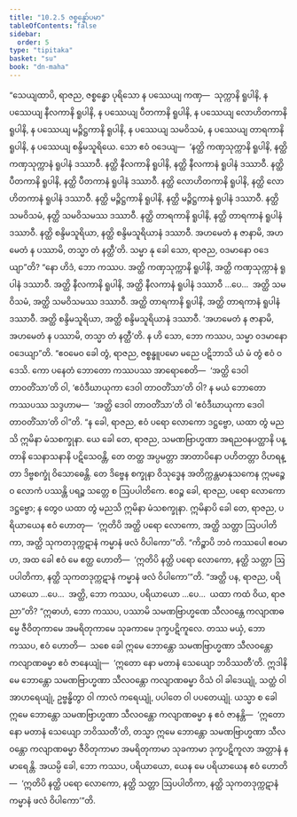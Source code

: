 ```yaml
---
title: "10.2.5 ဇစ္စန္ဓော်ပမာ"
tableOfContents: false
sidebar:
  order: 5
type: "tipitaka"
basket: "su"
book: "dn-maha"
---
```



<DynamicBreadcrumb />

<Division number="418" book="dn-maha" e="ch" v="7" p="262">

<Paragraph number="1104" book="dn-maha">
“သေယျထာပိ, ရာဇည, ဇစ္စန္ဓော ပုရိသော န ပဿေယျ ကဏှ—  သုက္ကာနိ ရူပါနိ, န ပဿေယျ နီလကာနိ ရူပါနိ, န ပဿေယျ ပီတကာနိ ရူပါနိ, န ပဿေယျ လောဟိတကာနိ ရူပါနိ, န ပဿေယျ မဉ္ဇိဋ္ဌကာနိ ရူပါနိ, န ပဿေယျ သမဝိသမံ, န ပဿေယျ တာရကာနိ ရူပါနိ, န ပဿေယျ စန္ဒိမသူရိယေ. သော ဧဝံ ဝဒေယျ—  ‘နတ္ထိ ကဏှသုက္ကာနိ ရူပါနိ, နတ္ထိ ကဏှသုက္ကာနံ ရူပါနံ ဒဿာဝီ. နတ္ထိ နီလကာနိ ရူပါနိ, နတ္ထိ နီလကာနံ ရူပါနံ ဒဿာဝီ. နတ္ထိ ပီတကာနိ ရူပါနိ, နတ္ထိ ပီတကာနံ ရူပါနံ ဒဿာဝီ. နတ္ထိ လောဟိတကာနိ ရူပါနိ, နတ္ထိ လောဟိတကာနံ ရူပါနံ ဒဿာဝီ. နတ္ထိ မဉ္ဇိဋ္ဌကာနိ ရူပါနိ, နတ္ထိ မဉ္ဇိဋ္ဌကာနံ ရူပါနံ ဒဿာဝီ. နတ္ထိ သမဝိသမံ, နတ္ထိ သမဝိသမဿ ဒဿာဝီ. နတ္ထိ တာရကာနိ ရူပါနိ, နတ္ထိ တာရကာနံ ရူပါနံ ဒဿာဝီ. နတ္ထိ စန္ဒိမသူရိယာ, နတ္ထိ စန္ဒိမသူရိယာနံ ဒဿာဝီ. အဟမေတံ န ဇာနာမိ, အဟမေတံ န ပဿာမိ, တသ္မာ တံ နတ္ထီ’တိ. သမ္မာ နု ခေါ သော, ရာဇည, ဝဒမာနော ဝဒေယျာ”တိ? “နော ဟိဒံ, ဘော ကဿပ. အတ္ထိ ကဏှသုက္ကာနိ ရူပါနိ, အတ္ထိ ကဏှသုက္ကာနံ ရူပါနံ ဒဿာဝီ. အတ္ထိ နီလကာနိ ရူပါနိ, အတ္ထိ နီလကာနံ ရူပါနံ ဒဿာဝီ …ပေ…  အတ္ထိ သမဝိသမံ, အတ္ထိ သမဝိသမဿ ဒဿာဝီ. အတ္ထိ တာရကာနိ ရူပါနိ, အတ္ထိ တာရကာနံ ရူပါနံ ဒဿာဝီ. အတ္ထိ စန္ဒိမသူရိယာ, အတ္ထိ စန္ဒိမသူရိယာနံ ဒဿာဝီ. ‘အဟမေတံ န ဇာနာမိ, အဟမေတံ န ပဿာမိ, တသ္မာ တံ နတ္ထီ’တိ. န ဟိ သော, ဘော ကဿပ, သမ္မာ ဝဒမာနော ဝဒေယျာ”တိ.
</Paragraph>

<Paragraph number="1105" book="dn-maha">
“ဧဝမေဝ ခေါ တွံ, ရာဇည, ဇစ္စန္ဓူပမော မညေ ပဋိဘာသိ ယံ မံ တွံ ဧဝံ ဝဒေသိ. ကော ပနေတံ ဘောတော ကဿပဿ အာရောစေတိ—  ‘အတ္ထိ ဒေဝါ တာဝတိံသာ’တိ ဝါ, ‘ဧဝံဒီဃာယုကာ ဒေဝါ တာဝတိံသာ’တိ ဝါ? န မယံ ဘောတော ကဿပဿ သဒ္ဒဟာမ—  ‘အတ္ထိ ဒေဝါ တာဝတိံသာ’တိ ဝါ ‘ဧဝံဒီဃာယုကာ ဒေဝါ တာဝတိံသာ’တိ ဝါ”တိ. “န ခေါ, ရာဇည, ဧဝံ ပရော လောကော ဒဋ္ဌဗ္ဗော, ယထာ တွံ မညသိ ဣမိနာ မံသစက္ခုနာ. ယေ ခေါ တေ, ရာဇည, သမဏဗြာဟ္မဏာ အရညဝနပတ္ထာနိ ပန္တာနိ သေနာသနာနိ ပဋိသေဝန္တိ, တေ တတ္ထ အပ္ပမတ္တာ အာတာပိနော ပဟိတတ္တာ ဝိဟရန္တာ ဒိဗ္ဗစက္ခုံ ဝိသောဓေန္တိ. တေ ဒိဗ္ဗေန စက္ခုနာ ဝိသုဒ္ဓေန အတိက္ကန္တမာနုသကေန ဣမဉ္စေဝ လောကံ ပဿန္တိ ပရဉ္စ သတ္တေ စ ဩပပါတိကေ. ဧဝဉ္စ ခေါ, ရာဇည, ပရော လောကော ဒဋ္ဌဗ္ဗော; န တွေဝ ယထာ တွံ မညသိ ဣမိနာ မံသစက္ခုနာ. ဣမိနာပိ ခေါ တေ, ရာဇည, ပရိယာယေန ဧဝံ ဟောတု—  ‘ဣတိပိ အတ္ထိ ပရော လောကော, အတ္ထိ သတ္တာ ဩပပါတိကာ, အတ္ထိ သုကတဒုက္ကဋာနံ ကမ္မာနံ ဖလံ ဝိပါကော’”တိ.
</Paragraph>

</Division>
<Division number="419" book="dn-maha" e="ch" v="7" p="263">

<Paragraph number="1106" book="dn-maha">
“ကိဉ္စာပိ ဘဝံ ကဿပေါ ဧဝမာဟ, အထ ခေါ ဧဝံ မေ ဧတ္ထ ဟောတိ—  ‘ဣတိပိ နတ္ထိ ပရော လောကော, နတ္ထိ သတ္တာ ဩပပါတိကာ, နတ္ထိ သုကတဒုက္ကဋာနံ ကမ္မာနံ ဖလံ ဝိပါကော’”တိ. “အတ္ထိ ပန, ရာဇည, ပရိယာယော …ပေ…  အတ္ထိ, ဘော ကဿပ, ပရိယာယော …ပေ…  ယထာ ကထံ ဝိယ, ရာဇညာ”တိ? “ဣဓာဟံ, ဘော ကဿပ, ပဿာမိ သမဏဗြာဟ္မဏေ သီလဝန္တေ ကလျာဏဓမ္မေ ဇီဝိတုကာမေ အမရိတုကာမေ သုခကာမေ ဒုက္ခပဋိကူလေ. တဿ မယှံ, ဘော ကဿပ, ဧဝံ ဟောတိ—  သစေ ခေါ ဣမေ ဘောန္တော သမဏဗြာဟ္မဏာ သီလဝန္တော ကလျာဏဓမ္မာ ဧဝံ ဇာနေယျုံ—  ‘ဣတော နော မတာနံ သေယျော ဘဝိဿတီ’တိ. ဣဒါနိမေ ဘောန္တော သမဏဗြာဟ္မဏာ သီလဝန္တော ကလျာဏဓမ္မာ ဝိသံ ဝါ ခါဒေယျုံ, သတ္ထံ ဝါ အာဟရေယျုံ, ဥဗ္ဗန္ဓိတွာ ဝါ ကာလံ ကရေယျုံ, ပပါတေ ဝါ ပပတေယျုံ. ယသ္မာ စ ခေါ ဣမေ ဘောန္တော သမဏဗြာဟ္မဏာ သီလဝန္တော ကလျာဏဓမ္မာ န ဧဝံ ဇာနန္တိ—  ‘ဣတော နော မတာနံ သေယျော ဘဝိဿတီ’တိ, တသ္မာ ဣမေ ဘောန္တော သမဏဗြာဟ္မဏာ သီလဝန္တော ကလျာဏဓမ္မာ ဇီဝိတုကာမာ အမရိတုကာမာ သုခကာမာ ဒုက္ခပဋိကူလာ အတ္တာနံ န မာရေန္တိ. အယမ္ပိ ခေါ, ဘော ကဿပ, ပရိယာယော, ယေန မေ ပရိယာယေန ဧဝံ ဟောတိ—  ‘ဣတိပိ နတ္ထိ ပရော လောကော, နတ္ထိ သတ္တာ ဩပပါတိကာ, နတ္ထိ သုကတဒုက္ကဋာနံ ကမ္မာနံ ဖလံ ဝိပါကော’”တိ.
</Paragraph>
</Division>